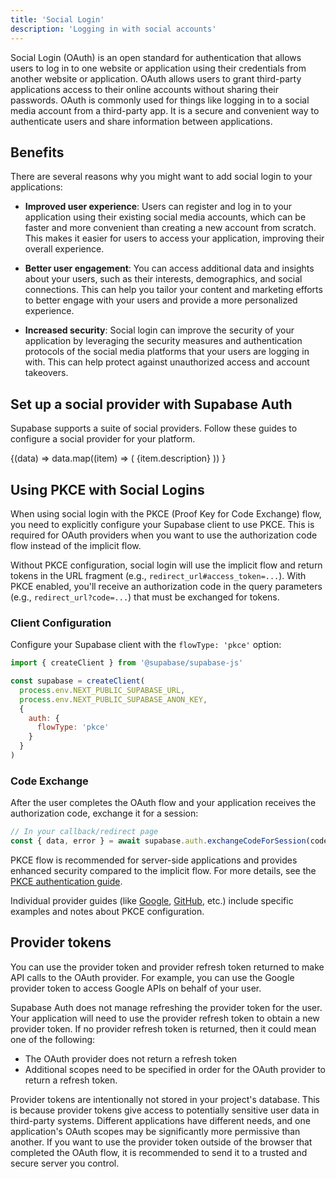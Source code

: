 ```yaml
---
title: 'Social Login'
description: 'Logging in with social accounts'
---
```


Social Login (OAuth) is an open standard for authentication that allows users to log in to one website or application using their credentials from another website or application. OAuth allows users to grant third-party applications access to their online accounts without sharing their passwords.
OAuth is commonly used for things like logging in to a social media account from a third-party app. It is a secure and convenient way to authenticate users and share information between applications.

## Benefits

There are several reasons why you might want to add social login to your applications:

- **Improved user experience**: Users can register and log in to your application using their existing social media accounts, which can be faster and more convenient than creating a new account from scratch. This makes it easier for users to access your application, improving their overall experience.

- **Better user engagement**: You can access additional data and insights about your users, such as their interests, demographics, and social connections. This can help you tailor your content and marketing efforts to better engage with your users and provide a more personalized experience.

- **Increased security**: Social login can improve the security of your application by leveraging the security measures and authentication protocols of the social media platforms that your users are logging in with. This can help protect against unauthorized access and account takeovers.

## Set up a social provider with Supabase Auth

Supabase supports a suite of social providers. Follow these guides to configure a social provider for your platform.

<div className="grid grid-cols-12 xs:gap-x-10 gap-y-10 not-prose py-8">
  <NavData data="socialLoginItems">
    {(data) =>
      data.map((item) => (
        <Link
          href={`${item.url}`}
          key={item.name}
          passHref
          className="col-span-12 xs:col-span-6 lg:col-span-4 xl:col-span-3"
        >
          <IconPanel
            title={item.name}
            span="col-span-6"
            icon={item.icon}
            isDarkMode={item.isDarkMode}
            hasLightIcon={item.hasLightIcon}
          >
            {item.description}
          </IconPanel>
        </Link>
      ))
    }
  </NavData>
</div>

## Using PKCE with Social Logins

When using social login with the PKCE (Proof Key for Code Exchange) flow, you need to explicitly configure your Supabase client to use PKCE. This is required for OAuth providers when you want to use the authorization code flow instead of the implicit flow.

Without PKCE configuration, social login will use the implicit flow and return tokens in the URL fragment (e.g., `redirect_url#access_token=...`). With PKCE enabled, you'll receive an authorization code in the query parameters (e.g., `redirect_url?code=...`) that must be exchanged for tokens.

### Client Configuration

Configure your Supabase client with the `flowType: 'pkce'` option:

```js
import { createClient } from '@supabase/supabase-js'

const supabase = createClient(
  process.env.NEXT_PUBLIC_SUPABASE_URL,
  process.env.NEXT_PUBLIC_SUPABASE_ANON_KEY,
  {
    auth: {
      flowType: 'pkce'
    }
  }
)
```

### Code Exchange

After the user completes the OAuth flow and your application receives the authorization code, exchange it for a session:

```js
// In your callback/redirect page
const { data, error } = await supabase.auth.exchangeCodeForSession(code)
```

<Admonition type="note">

PKCE flow is recommended for server-side applications and provides enhanced security compared to the implicit flow. For more details, see the [PKCE authentication guide](/docs/guides/auth/server-side/oauth-pkce).

Individual provider guides (like [Google](/docs/guides/auth/social-login/auth-google), [GitHub](/docs/guides/auth/social-login/auth-github), etc.) include specific examples and notes about PKCE configuration.

</Admonition>

## Provider tokens

You can use the provider token and provider refresh token returned to make API calls to the OAuth provider. For example, you can use the Google provider token to access Google APIs on behalf of your user.

Supabase Auth does not manage refreshing the provider token for the user. Your application will need to use the provider refresh token to obtain a new provider token. If no provider refresh token is returned, then it could mean one of the following:

- The OAuth provider does not return a refresh token
- Additional scopes need to be specified in order for the OAuth provider to return a refresh token.

Provider tokens are intentionally not stored in your project's database. This is because provider tokens give access to potentially sensitive user data in third-party systems. Different applications have different needs, and one application's OAuth scopes may be significantly more permissive than another. If you want to use the provider token outside of the browser that completed the OAuth flow, it is recommended to send it to a trusted and secure server you control.
